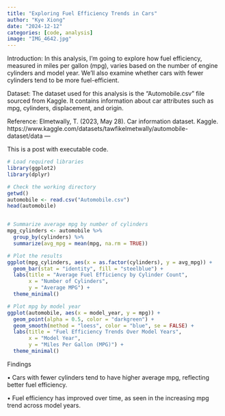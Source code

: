 ```yaml
---
title: "Exploring Fuel Efficiency Trends in Cars"
author: "Kye Xiong"
date: "2024-12-12"
categories: [code, analysis]
image: "IMG_4642.jpg"
---
```

Introduction:
In this analysis, I'm going to explore how fuel efficiency, measured in miles per gallon (mpg), varies based on the number of engine cylinders and model year. We’ll also examine whether cars with fewer cylinders tend to be more fuel-efficient.

Dataset:
The dataset used for this analysis is the “Automobile.csv” file sourced from Kaggle. It contains information about car attributes such as mpg, cylinders, displacement, and origin.

Reference:
Elmetwally, T. (2023, May 28). Car information dataset. Kaggle. https://www.kaggle.com/datasets/tawfikelmetwally/automobile-dataset/data 
---

This is a post with executable code.

```r
# Load required libraries
library(ggplot2)
library(dplyr)

# Check the working directory
getwd()
automobile <- read.csv("Automobile.csv")
head(automobile)
```

```         
```

```r
# Summarize average mpg by number of cylinders
mpg_cylinders <- automobile %>%
  group_by(cylinders) %>%
  summarize(avg_mpg = mean(mpg, na.rm = TRUE))

# Plot the results
ggplot(mpg_cylinders, aes(x = as.factor(cylinders), y = avg_mpg)) +
  geom_bar(stat = "identity", fill = "steelblue") +
  labs(title = "Average Fuel Efficiency by Cylinder Count",
       x = "Number of Cylinders",
       y = "Average MPG") +
  theme_minimal()
```

```r
# Plot mpg by model year
ggplot(automobile, aes(x = model_year, y = mpg)) +
  geom_point(alpha = 0.5, color = "darkgreen") +
  geom_smooth(method = "loess", color = "blue", se = FALSE) +
  labs(title = "Fuel Efficiency Trends Over Model Years",
       x = "Model Year",
       y = "Miles Per Gallon (MPG)") +
  theme_minimal()
```

Findings

• Cars with fewer cylinders tend to have higher average mpg, reflecting better fuel efficiency.

• Fuel efficiency has improved over time, as seen in the increasing mpg trend across model years.

